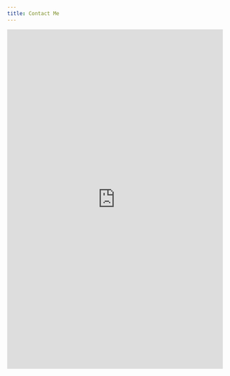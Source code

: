 ```yaml
---
title: Contact Me
---
```


<style>
.responsive-iframe {
  position: relative;
  padding-bottom: 56.25%; /* 4:3 Aspect Ratio (divide height by width) */
  padding-top: 500px; /* height of the form */
  height: 10;
  overflow: hidden;
}

.responsive-iframe iframe {
  position: absolute;
  top: 0;
  left: 0;
  width: 100%;
  height: 100%;
  border: 0;
}
</style>

<div class="responsive-iframe">
<iframe src="https://forms.office.com/r/tmbsveXPTm?embed=true" frameborder="0" marginwidth="0" marginheight="0" allowfullscreen webkitallowfullscreen mozallowfullscreen msallowfullscreen> </iframe>
</div>